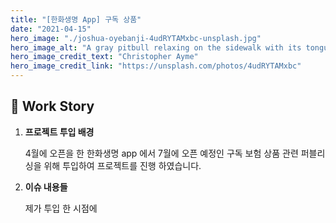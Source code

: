 ```yaml
---
title: "[한화생명 App] 구독 상품"
date: "2021-04-15"
hero_image: "./joshua-oyebanji-4udRYTAMxbc-unsplash.jpg"
hero_image_alt: "A gray pitbull relaxing on the sidewalk with its tongue hanging out"
hero_image_credit_text: "Christopher Ayme"
hero_image_credit_link: "https://unsplash.com/photos/4udRYTAMxbc"
---
```


## 🚀 Work Story

1.  **프로젝트 투입 배경**

    4월에 오픈을 한 한화생명 app 에서 7월에 오픈 예정인 구독 보험 상품 관련 퍼블리싱을 위해 투입하여 프로젝트를 진행 하였습니다.

2.  **이슈 내용들**

    제가 투입 한 시점에
